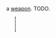 {{FixTitle}}
a [[Items#weapons|weapon]]. TODO.

{{Item|<nowiki>!</nowiki>}}
<div style="border-left:2px dotted black; margin:10px 23px; height:40px;"></div>
{{Desc
|machete
|a long and sharp blade, its edge unevenly serrated, capable of heavy damage.
|takes 65 cycles to craft
|weighs 15 units
|internal name (for bot developers): machete
|damage: +29dmg, -17sp
|crafting recipe: (unlocks at [[level 20]].)
{{CraftingRecipe
|2|wood plank
|10|scrap metal
|20|steel shard
}}
}}